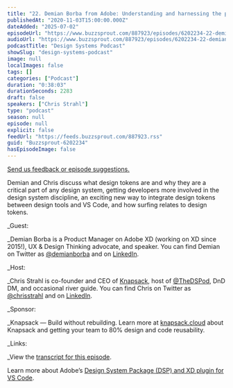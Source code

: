 ```yaml
---
title: "22. Demian Borba from Adobe: Understanding and harnessing the power of design tokens"
publishedAt: "2020-11-03T15:00:00.000Z"
dateAdded: "2025-07-02"
episodeUrl: "https://www.buzzsprout.com/887923/episodes/6202234-22-demian-borba-from-adobe-understanding-and-harnessing-the-power-of-design-tokens.mp3"
audioUrl: "https://www.buzzsprout.com/887923/episodes/6202234-22-demian-borba-from-adobe-understanding-and-harnessing-the-power-of-design-tokens.mp3"
podcastTitle: "Design Systems Podcast"
showSlug: "design-systems-podcast"
image: null
localImages: false
tags: []
categories: ["Podcast"]
duration: "0:38:03"
durationSeconds: 2283
draft: false
speakers: ["Chris Strahl"]
type: "podcast"
season: null
episode: null
explicit: false
feedUrl: "https://feeds.buzzsprout.com/887923.rss"
guid: "Buzzsprout-6202234"
hasEpisodeImage: false
---
```

[Send us feedback or episode suggestions.](https://www.buzzsprout.com/twilio/text_messages/887923/open_sms)

Demian and Chris discuss what design tokens are and why they are a critical part of any design system, getting developers more involved in the design system discipline, an exciting new way to integrate design tokens between design tools and VS Code, and how surfing relates to design tokens.  
  
_Guest:  
  
_Demian Borba is a Product Manager on Adobe XD (working on XD since 2015!), UX & Design Thinking advocate, and speaker. You can find Demian on Twitter as [@demianborba](https://twitter.com/demianborba) and on [LinkedIn](https://www.linkedin.com/in/demianborba/).  
  
_Host:  
  
_Chris Strahl is co-founder and CEO of [Knapsack](https://www.knapsack.cloud/), host of [@TheDSPod](https://twitter.com/thedspod), DnD DM, and occasional river guide. You can find Chris on Twitter as [@chrisstrahl](https://twitter.com/chrisstrahl) and on [LinkedIn](https://www.linkedin.com/in/chrisstrahl/).  
  
_Sponsor:  
  
_Knapsack — Build without rebuilding. Learn more at [knapsack.cloud](https://www.knapsack.cloud/) about Knapsack and getting your team to 80% design and code reusability.  
  
_Links:  
  
_View the [transcript for this episode](https://drive.google.com/file/d/1CS8IvYf6NSZDmdEjq2tERXrAVJG1Hu3v/view?usp=sharing).  
  
Learn more about Adobe’s [Design System Package (DSP) and XD plugin for VS Code](https://letsxd.com/vscode).
